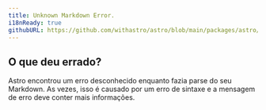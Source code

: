 ```yaml
---
title: Unknown Markdown Error.
i18nReady: true
githubURL: https://github.com/withastro/astro/blob/main/packages/astro/src/core/errors/errors-data.ts
---
```


## O que deu errado?

Astro encontrou um erro desconhecido enquanto fazia parse do seu Markdown. As vezes, isso é causado por um erro de sintaxe e a mensagem de erro deve conter mais informações.



